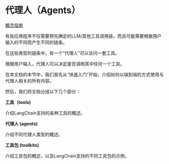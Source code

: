 



代理人（Agents）
===================================================




[概念指南](https://docs.langchain.com/docs/components/agents) 





有些应用程序不仅需要预先确定的LLM/其他工具调用链，而且可能需要根据用户输入的不同而产生不同的链条。

在这些类型的链条中，有一个“代理人”可以访问一套工具。

根据用户输入，代理人可以决定是否调用其中任何一个工具。



在本文档的本节中，我们首先从“快速入门”开始，介绍如何以端到端的方式使用与代理人相关的所有内容。



然后，我们将文档分成以下几个部分：



**工具（tools)**




介绍LangChain支持的各种工具的概述。




**代理人 (agents)**




介绍不同代理人类型的概述。




**工具包 (toolkits)**




介绍工具包的概述，以及LangChain支持的不同工具包的示例。